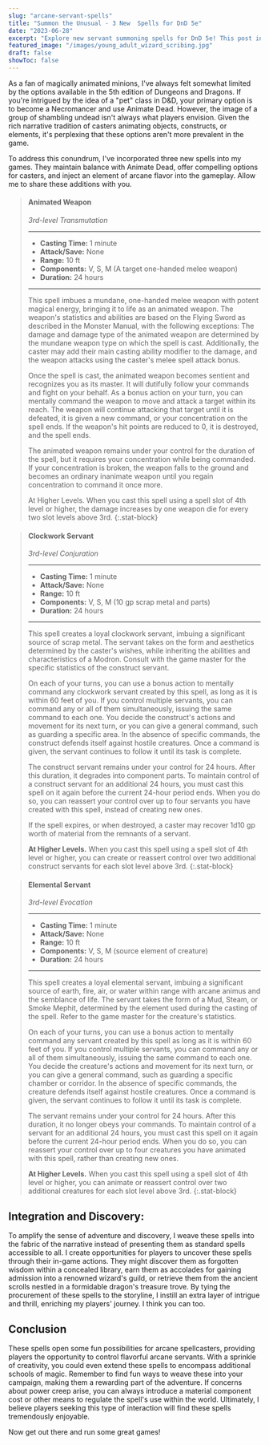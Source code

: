 ```yaml
---
slug: "arcane-servant-spells"
title: "Summon the Unusual - 3 New  Spells for DnD 5e"
date: "2023-06-28"
excerpt: "Explore new servant summoning spells for DnD 5e! This post introduces three innovative spells, adding depth and fun to your arcane gameplay."
featured_image: "/images/young_adult_wizard_scribing.jpg"
draft: false
showToc: false
---
```


As a fan of magically animated minions, I've always felt somewhat limited by the options available in the 5th edition of Dungeons and Dragons. If you're intrigued by the idea of a "pet" class in D&D, your primary option is to become a Necromancer and use Animate Dead. However, the image of a group of shambling undead isn't always what players envision. Given the rich narrative tradition of casters animating objects, constructs, or elements, it's perplexing that these options aren't more prevalent in the game.

To address this conundrum, I've incorporated three new spells into my games. They maintain balance with Animate Dead, offer compelling options for casters, and inject an element of arcane flavor into the gameplay. Allow me to share these additions with you.

> #### Animated Weapon
> *3rd-level Transmutation*
> 
> ___
> 
> - **Casting Time:** 1 minute
> - **Attack/Save:** None
> - **Range:** 10 ft
> - **Components:** V, S, M (A target one-handed melee weapon)
> - **Duration:**  24 hours
> 
> ___
>
> This spell imbues a mundane, one-handed melee weapon with potent magical energy, bringing it to life as an animated weapon. The weapon's statistics and abilities are based on the Flying Sword as described in the Monster Manual, with the following exceptions: The damage and damage type of the animated weapon are determined by the mundane weapon type on which the spell is cast. Additionally, the caster may add their main casting ability modifier to the damage, and the weapon attacks using the caster's melee spell attack bonus.
>
> Once the spell is cast, the animated weapon becomes sentient and recognizes you as its master. It will dutifully follow your commands and fight on your behalf. As a bonus action on your turn, you can mentally command the weapon to move and attack a target within its reach. The weapon will continue attacking that target until it is defeated, it is given a new command, or your concentration on the spell ends. If the weapon's hit points are reduced to 0, it is destroyed, and the spell ends.
>
> The animated weapon remains under your control for the duration of the spell, but it requires your concentration while being commanded. If your concentration is broken, the weapon falls to the ground and becomes an ordinary inanimate weapon until you regain concentration to command it once more.
>
> At Higher Levels. When you cast this spell using a spell slot of 4th level or higher, the damage increases by one weapon die for every two slot levels above 3rd.
{:.stat-block}

> #### Clockwork Servant
> *3rd-level Conjuration*
> 
> ___
> 
> - **Casting Time:** 1 minute
> - **Attack/Save:** None
> - **Range:** 10 ft
> - **Components:** V, S, M (10 gp scrap metal and parts)
> - **Duration:**  24 hours
> 
> ___
>
> This spell creates a loyal clockwork servant, imbuing a significant source of scrap metal. The servant takes on the form and aesthetics determined by the caster's wishes, while inheriting the abilities and characteristics of a Modron. Consult with the game master for the specific statistics of the construct servant.
>
> On each of your turns, you can use a bonus action to mentally command any clockwork servant created by this spell, as long as it is within 60 feet of you. If you control multiple servants, you can command any or all of them simultaneously, issuing the same command to each one. You decide the construct's actions and movement for its next turn, or you can give a general command, such as guarding a specific area. In the absence of specific commands, the construct defends itself against hostile creatures. Once a command is given, the servant continues to follow it until its task is complete.
>
> The construct servant remains under your control for 24 hours. After this duration, it degrades into component parts. To maintain control of a construct servant for an additional 24 hours, you must cast this spell on it again before the current 24-hour period ends. When you do so, you can reassert your control over up to four servants you have created with this spell, instead of creating new ones.
>
> If the spell expires, or when destroyed, a caster may recover 1d10 gp worth of material from the remnants of a servant.
>
> **At Higher Levels.** When you cast this spell using a spell slot of 4th level or higher, you can create or reassert control over two additional construct servants for each slot level above 3rd.
{:.stat-block}

> #### Elemental Servant
> *3rd-level Evocation*
> 
> ___
> 
> - **Casting Time:** 1 minute
> - **Attack/Save:** None
> - **Range:** 10 ft
> - **Components:** V, S, M (source element of creature)
> - **Duration:**  24 hours
>
> ___
>
> This spell creates a loyal elemental servant, imbuing a significant source of earth, fire, air, or water within range with arcane animus and the semblance of life. The servant takes the form of a Mud, Steam, or Smoke Mephit, determined by the element used during the casting of the spell. Refer to the game master for the creature's statistics.
>
> On each of your turns, you can use a bonus action to mentally command any servant created by this spell as long as it is within 60 feet of you. If you control multiple servants, you can command any or all of them simultaneously, issuing the same command to each one. You decide the creature's actions and movement for its next turn, or you can give a general command, such as guarding a specific chamber or corridor. In the absence of specific commands, the creature defends itself against hostile creatures. Once a command is given, the servant continues to follow it until its task is complete.
>
> The servant remains under your control for 24 hours. After this duration, it no longer obeys your commands. To maintain control of a servant for an additional 24 hours, you must cast this spell on it again before the current 24-hour period ends. When you do so, you can reassert your control over up to four creatures you have animated with this spell, rather than creating new ones.
>
> **At Higher Levels.** When you cast this spell using a spell slot of 4th level or higher, you can animate or reassert control over two additional creatures for each slot level above 3rd.
{:.stat-block}

## Integration and Discovery:
To amplify the sense of adventure and discovery, I weave these spells into the fabric of the narrative instead of presenting them as standard spells accessible to all. I create opportunities for players to uncover these spells through their in-game actions. They might discover them as forgotten wisdom within a concealed library, earn them as accolades for gaining admission into a renowned wizard's guild, or retrieve them from the ancient scrolls nestled in a formidable dragon's treasure trove. By tying the procurement of these spells to the storyline, I instill an extra layer of intrigue and thrill, enriching my players' journey. I think you can too.

## Conclusion
These spells open some fun possibilities for arcane spellcasters, providing players the opportunity to control flavorful arcane servants. With a sprinkle of creativity, you could even extend these spells to encompass additional schools of magic. Remember to find fun ways to weave these into your campaign, making them a rewarding part of the adventure. If concerns about power creep arise, you can always introduce a material component cost or other means to regulate the spell's use within the world. Ultimately, I believe players seeking this type of interaction will find these spells tremendously enjoyable.

Now get out there and run some great games!